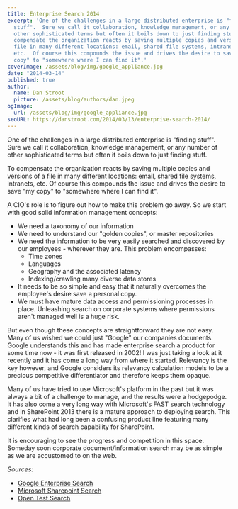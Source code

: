 ```yaml
---
title: Enterprise Search 2014
excerpt: 'One of the challenges in a large distributed enterprise is "finding
  stuff".  Sure we call it collaboration, knowledge management, or any number of
  other sophisticated terms but often it boils down to just finding stuff. To
  compensate the organization reacts by saving multiple copies and versions of a
  file in many different locations: email, shared file systems, intranets,
  etc.  Of course this compounds the issue and drives the desire to save "my
  copy" to "somewhere where I can find it".'
coverImage: /assets/blog/img/google_appliance.jpg
date: "2014-03-14"
published: true
author:
  name: Dan Stroot
  picture: /assets/blog/authors/dan.jpeg
ogImage:
  url: /assets/blog/img/google_appliance.jpg
seoURL: https://danstroot.com/2014/03/13/enterprise-search-2014/
---
```


One of the challenges in a large distributed enterprise is "finding stuff". Sure we call it collaboration, knowledge management, or any number of other sophisticated terms but often it boils down to just finding stuff.

To compensate the organization reacts by saving multiple copies and versions of a file in many different locations: email, shared file systems, intranets, etc. Of course this compounds the issue and drives the desire to save "my copy" to "somewhere where I can find it".

A CIO's role is to figure out how to make this problem go away. So we start with good solid information management concepts:

- We need a taxonomy of our information
- We need to understand our "golden copies", or master repositories
- We need the information to be very easily searched and discovered by our employees - wherever they are. This problem encompasses:
  - Time zones
  - Languages
  - Geography and the associated latency
  - Indexing/crawling many diverse data stores
- It needs to be so simple and easy that it naturally overcomes the employee's desire save a personal copy.
- We must have mature data access and permissioning processes in place. Unleashing search on corporate systems where permissions aren't managed well is a huge risk.

But even though these concepts are straightforward they are not easy. Many of us wished we could just "Google" our companies documents. Google understands this and has made enterprise search a product for some time now - it was first released in 2002! I was just taking a look at it recently and it has come a long way from where it started. Relevancy is the key however, and Google considers its relevancy calculation models to be a precious competitive differentiator and therefore keeps them opaque.

Many of us have tried to use Microsoft's platform in the past but it was always a bit of a challenge to manage, and the results were a hodgepodge. It has also come a very long way with Microsoft's FAST search technology and in SharePoint 2013 there is a mature approach to deploying search. This clarifies what had long been a confusing product line featuring many different kinds of search capability for SharePoint.

It is encouraging to see the progress and competition in this space. Someday soon corporate document/information search may be as simple as we are accustomed to on the web.

_Sources:_

- [Google Enterprise Search](http://www.google.com/enterprise/search/products/gsa.html)
- [Microsoft Sharepoint Search](<http://technet.microsoft.com/en-us/library/cc263400(v=office.15)>)
- [Open Test Search](http://www.opentestsearch.com/)
